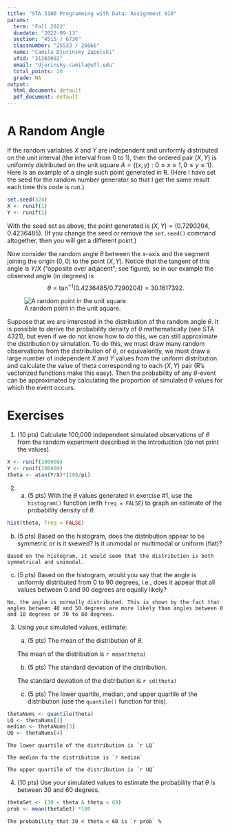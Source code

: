 ---
title: "STA 3100 Programming with Data: Assignment 010"
params:
  term: "Fall 2022"
  duedate: "2022-09-13"
  section: "4515 / 6736"
  classnumber: "25533 / 26666"
  name: "Camila Djurinsky Zapolski"
  ufid: "31303092"
  email: "djurinsky.camila@ufl.edu"
  total_points: 20
  grade: NA
output: 
  html_document: default
  pdf_document: default
---

# A Random Angle

If the random variables $X$ and $Y$ are independent and uniformly
distributed on the unit interval (the interval from $0$ to $1$), then
the ordered pair $(X,Y)$ is uniformly distributed on the unit square
$A = \{(x,y) : 0 \le x \le 1, 0 \le y \le 1\}$.  Here is an example of
a single such point generated in R.  (Here I have set the seed for the
random number generator so that I get the same result each time this
code is run.)

```{r}
set.seed(324)
X <- runif(1)
Y <- runif(1)
```

With the seed set as above, the point generated is
$(X,Y) = (0.7290204, 0.4236485)$.
(If you change the seed or remove the `set.seed()` command altogether,
then you will get a different point.)

Now consider the random angle $\theta$ between the $x$-axis and the
segment joining the origin $(0,0)$ to the point $(X,Y)$.  Notice that
the tangent of this angle is $Y/X$ ("opposite over adjacent"; see
figure), so in our example the observed angle (in degrees) is
$$
\theta = \tan^{-1}(0.4236485/0.7290204) = 30.1617392.
$$

![A random point in the unit square.](figure/plot-one-point-one-1.png)

Suppose that we are interested in the distribution of the random angle
$\theta$. It is possible to derive the probability density of $\theta$
mathematically (see STA 4321), but even if we do not know how to do
this, we can still approximate the distribution by simulation.
To do this, we must draw many random observations from the
distribution of $\theta$, or equivalently, we must draw a large number
of independent $X$ and $Y$ values from the uniform distribution and
calculate the value of theta corresponding to each $(X,Y)$ pair (R's
vectorized functions make this easy). Then the probability of any
$\theta$-event can be approximated by calculating the proportion of
simulated $\theta$ values for which the event occurs.

# Exercises

1. (10 pts) Calculate 100,000 independent simulated observations of
   $\theta$ from the random experiment described in the introduction
   (do not print the values).
```{r setup, include = FALSE}
X <- runif(100000)
Y <- runif(100000)
theta <- atan(Y/X)*(180/pi)

```
2. 
   a. (5 pts) With the $\theta$ values generated in exercise #1, use the
      ` histogram()` function (with `freq = FALSE`) to graph an
      estimate of the probability density of $\theta$.
   
```{r}

hist(theta, freq = FALSE)


```
   
   b. (5 pts) Based on the histogram, does the distribution appear to be
      symmetric or is it skewed?  Is it unimodal or multimodal or
      uniform (flat)?
   
    Based on the histogram, it would seem that the distribution is both symmetrical and unimodal.
   
   c. (5 pts) Based on the histogram, would you say that the angle is
      uniformly distributed from 0 to 90 degrees, i.e., does it appear
      that all values between 0 and 90 degrees are equally likely?
    
    No, the angle is normally distributed. This is shown by the fact that angles between 40 and 50 degrees are more likely than angles between 0 and 10 degrees or 70 to 80 degrees.
 
3. Using your simulated values, estimate:

   a. (5 pts) The mean of the distribution of $\theta$.
   
   
    The mean of the distribution is `r mean(theta)`
   
   b. (5 pts) The standard deviation of the distribution.
   
   
    The standard deviation of the distribution is `r sd(theta)`
   
   c. (5 pts) The lower quartile, median, and upper quartile of the distribution (use the `quantile()` function for this).

```{r}
thetaNums <- quantile(theta)
LQ <- thetaNums[2]
median <- thetaNums[3]
UQ <- thetaNums[4]
```   
    The lower quartile of the distribution is `r LQ`
    
    The median fo the distribution is `r median`
    
    The upper quartile of the distribution is `r UQ`

4. (10 pts) Use your simulated values to estimate the probability that $\theta$ is between 30 and 60 degrees.

```{r}
thetaSet <- (30 < theta & theta < 60)
prob <- mean(thetaSet) *100
```

    The probability that 30 < theta < 60 is `r prob` %

